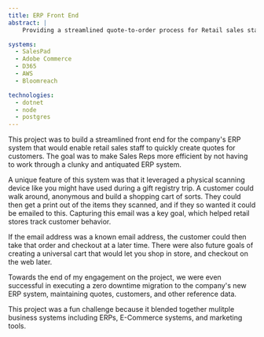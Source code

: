 ```yaml
---
title: ERP Front End
abstract: |
    Providing a streamlined quote-to-order process for Retail sales staff

systems:
  - SalesPad
  - Adobe Commerce
  - D365
  - AWS
  - Bloomreach

technologies:
  - dotnet
  - node
  - postgres
---
```


This project was to build a streamlined front end for the company's ERP system that would enable retail sales staff to quickly create quotes for customers. The goal was to make Sales Reps more efficient by not having to work through a clunky and antiquated ERP system.

A unique feature of this system was that it leveraged a physical scanning device like you might have used during a gift registry trip. A customer could walk around, anonymous and build a shopping cart of sorts. They could then get a print out of the items they scanned, and if they so wanted it could be emailed to this. Capturing this email was a key goal, which helped retail stores track customer behavior.

If the email address was a known email address, the customer could then take that order and checkout at a later time. There were also future goals of creating a universal cart that would let you shop in store, and checkout on the web later.

Towards the end of my engagement on the project, we were even successful in executing a zero downtime migration to the company's new ERP system, maintaining quotes, customers, and other reference data.

This project was a fun challenge because it blended together mulitple business systems including ERPs, E-Commerce systems, and marketing tools.